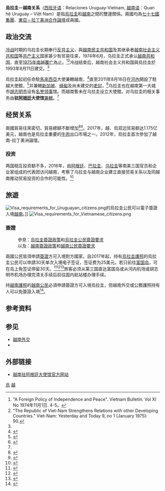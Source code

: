 {{Infobox Bilateral relations|烏拉圭－越南|烏拉圭|越南|map=Uruguay Vietnam Locator.png|mission1=烏拉圭駐越南<br>大使館
|mission2=越南駐[[阿根廷|阿根廷]]<br>大使館兼辖}}

'''烏拉圭－越南关系'''（[[西班牙语|西班牙语]]：Relaciones Uruguay-Vietnam, [[越南语|越南语]]：Quan hệ Uruguay – Việt Nam）是指[[烏拉圭|烏拉圭]]和[[越南|越南]]之間的雙邊關係。兩國均為[[七十七國集團|七十七國集團]]、[[東亞－拉丁美洲合作論壇|東亞－拉丁美洲合作論壇]]成員國。

== 政治交流 ==

[[冷战|冷战]]时期的乌拉圭长期奉行[[反共主义|反共主义]]，與[[越南民主共和国|越南民主共和国]]及其继承者[[越南社会主义共和国|越南社会主义共和国]]等[[共产主义|共产主义]]国家甚少有贸易往来，1974年6月，乌拉圭正式承认[[越南共和国|越南共和国]]，直至[[430事件|1975年南越覆亡]]為止。<ref>"A Foreign Policy of Independence and Peace". Vietnam Bulletin. Vol XI No 1974年11月1日. 4-5。</ref><ref>"The Republic of Viet-Nam Strengthens Relations with other Developing Countries." Viet-Nam: Yesterday and Today 9, no 1 (January 1975): 90.</ref>冷战结束后，越南社会主义共和国與烏拉圭於1993年8月11日建交。<ref name="C" />

烏拉圭起初任命駐[[馬來西亞|馬來西亞]]大使兼轄越南，<ref name="C">{{cite web |title=CỘNG HOÀ ĐÔNG U-RU-GOAY VÀ QUAN HỆ VỚI VIỆT NAM |url=https://www.mofa.gov.vn/vi/cn_vakv/america/nr040915075909/ns040915075952 |website=[[越南外交部|越南外交部]] |accessdate=2007-09-15 |language=vi}}</ref>直至2011年8月16日在[[河內|河內]]開設了駐越大使館，<ref>{{cite web|title=TƯ LIỆU CƠ BẢN VỀ CỘNG HÒA ĐÔNG U-RU-GOAY VÀ QUAN HỆ VỚI VIỆT NAM|url=http://www.mofahcm.gov.vn/mofa/cn_vakv/america/nr040915075909/ns170207173908|publisher=[[越南外交部|越南外交部]]|accessdate=2018-07-02|archive-date=2020-10-16|archive-url=https://web.archive.org/web/20201016060847/http://www.mofahcm.gov.vn/mofa/cn_vakv/america/nr040915075909/ns170207173908|dead-url=no}}</ref>并兼轄[[新加坡|新加坡]]、[[缅甸|缅甸]]及尚未建交的[[老挝|老挝]]，<ref>{{cite web |title=Embajada en Hanoi |url=https://mapaconsular.mrree.gub.uy/index.php?option=com_zoo&task=item&item_id=278 |website=乌拉圭外交部 |accessdate=2022-03-30 |language=es}}</ref>乌拉圭也在越南第一大城市[[胡志明市|胡志明市]]设有[[名誉领事|名誉领事]]馆。而越南暫未在乌拉圭设立大使館，对乌拉圭的相关事务由'''驻[[阿根廷|阿根廷]]大使馆'''[[兼轄|兼轄]]。<ref name="C" />

== 经贸关系 ==
{{see also|越南经济|乌拉圭经济}}

兩國貿易往來密切，貿易總額不斷增加<ref>{{cite web|title=越南与乌拉圭加强贸易合作关系|url= http://shidai.vn/经济/越南与乌拉圭加强贸易合作关系_t209c89n54472|publisher=時代報|accessdate=2019-08-16}}</ref><ref>{{cite web|title=越南与乌拉圭加强合作关系|url=https://cn.nhandan.com.vn/newest/item/6525301-越南与乌拉圭加强合作关系.html|publisher=[[越南人民報|越南人民報]]|accessdate=2018-10-23|archive-date=2020-10-16|archive-url=https://web.archive.org/web/20201016232255/https://cn.nhandan.com.vn/newest/item/6525301-%E8%B6%8A%E5%8D%97%E4%B8%8E%E4%B9%8C%E6%8B%89%E5%9C%AD%E5%8A%A0%E5%BC%BA%E5%90%88%E4%BD%9C%E5%85%B3%E7%B3%BB.html|dead-url=no}}</ref>。2017年，越、烏双边贸易额达1.175亿美元，越南也是烏拉圭重要的[[牛肉|牛肉]]出口市場之一。2012年，烏拉圭首次參加了越南-拉丁美洲論壇。

=== 投资 ===

两国相互投资额不多，2016年，由[[阿根廷|阿根廷]]、[[巴拉圭|巴拉圭]]、[[乌拉圭|乌拉圭]]等南美三国官员和企业家组成的代表团访问越南，考察了乌拉圭与越南企业建立直接贸易关系以及同越南推动贸易投资的合作的可能性。<ref>{{cite web |title=阿根廷、巴拉圭和乌拉圭三国企业家代表团即将访问越南 |url=https://zh.vietnamplus.vn/%E9%98%BF%E6%A0%B9%E5%BB%B7%E5%B7%B4%E6%8B%89%E5%9C%AD%E5%92%8C%E4%B9%8C%E6%8B%89%E6%8C%82%E4%B8%89%E5%9B%BD%E4%BC%81%E4%B8%9A%E5%AE%B6%E4%BB%A3%E8%A1%A8%E5%9B%A2%E5%8D%B3%E5%B0%86%E8%AE%BF%E9%97%AE%E8%B6%8A%E5%8D%97/56293.vnp |website=[[越通社|越通社]] |accessdate=2016-10-09}}</ref>

==旅遊==
[[File:Visa_requirements_for_Uruguayan_citizens.png|thumb]]的烏拉圭公民可以電子簽證入境[[越南|越南]]。]]
[[File:Visa_requirements_for_Vietnamese_citizens.png|thumb]]
===簽證===
:參見：[[烏拉圭簽證政策|烏拉圭簽證政策]]和[[烏拉圭公民簽證要求|烏拉圭公民簽證要求]]
:以及：[[越南簽證政策|越南簽證政策]]和[[越南公民簽證要求|越南公民簽證要求]]
兩國公民皆須申請[[簽證|簽證]]方可入境對方國家。自2017年起，持有[[烏拉圭護照|烏拉圭護照]]的烏拉圭公民可以申請30天单次入境电子签证，签证费为25美元。若只前往[[富国岛|富国岛]]，可在岛上免签证停留30天。<ref>{{Cite web |url=http://discoverphuquoc.com/customsvisas.html#a4 |title=Phu Quoc Specific Decisions |accessdate=2014-03-28 |archive-date=2014-02-23 |archive-url=https://web.archive.org/web/20140223162312/http://discoverphuquoc.com/customsvisas.html#a4 |dead-url=yes }}</ref><ref>{{Cite web |url=http://www.vietseatourist.vn/News/category1/news-57/No-visa-required-for-tourists-to-Phu-Quoc-on-short-stay.html |title=No visa required for tourists to Phu Quoc on short stay |access-date=2014-03-28 |archive-url=https://web.archive.org/web/20170701095940/http://www.vietseatourist.vn/News/category1/news-57/No-visa-required-for-tourists-to-Phu-Quoc-on-short-stay.html |archive-date=2017-07-01 |dead-url=yes }}</ref><ref>{{Cite web|url=http://www.phuquocislandguide.com/phu-quoc-visa/#2015-vietnam-visa-updates|title=Phu Quoc visa policy|accessdate=|author=|date=|publisher=|archive-date=2017-12-23|archive-url=https://web.archive.org/web/20171223042509/https://www.phuquocislandguide.com/phu-quoc-visa/#2015-vietnam-visa-updates|dead-url=no}}</ref>旅客必须从第三国直达富国岛或从河内机场或胡志明市机场办理完清关手续后前往国内航站楼办理手续。

持[[越南護照|越南護照]]的[[越南人口|越南公民]]必須申請簽證方可入境烏拉圭，但越南外交或公務護照持有人可以免簽證入境<ref>{{Cite web |url=http://lanhsuvietnam.gov.vn/Lists/BaiViet/B%C3%A0i%20vi%E1%BA%BFt/DispForm.aspx?List=dc7c7d75-6a32-4215-afeb-47d4bee70eee&ID=306 |title=EXEMPTION OF ENTRY VISA TO VIETNAM |accessdate=2014-03-28 |archive-date=2019-05-24 |archive-url=https://web.archive.org/web/20190524191937/http://lanhsuvietnam.gov.vn/Lists/BaiViet/B%C3%A0i |dead-url=yes }}</ref>。

==参考资料==
{{reflist}}

==参见==
{{Portal box|國際關係|越南|乌拉圭|东南亚|image3=Flag of Uruguay.svg}}
* [[越南外交|越南外交]]
* {{Internal link helper/en|烏拉圭外交|Foreign relations of Uruguay}}

== 外部链接 ==
* [https://vnembassy-buenosaires.mofa.gov.vn/vi-vn/Trang/default.aspx 越南驻阿根廷大使馆官方网站] {{Wayback|url=https://vnembassy-buenosaires.mofa.gov.vn/vi-vn/Trang/default.aspx |date=20210706075828 }}{{vi icon}}{{en icon}}

{{越南外交}}
{{烏拉圭外交}}

[[Category:越南雙邊關係|烏]]
[[Category:烏拉圭雙邊關係|越]]